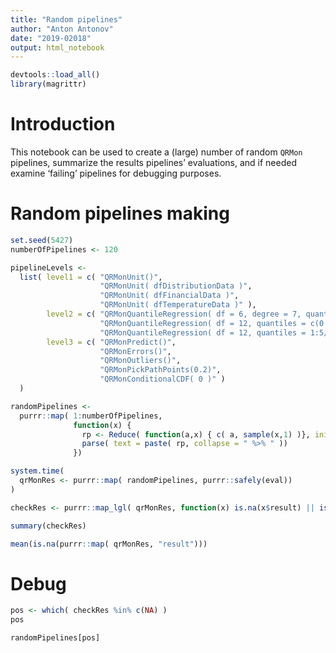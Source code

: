 ```yaml
---
title: "Random pipelines"
author: "Anton Antonov"
date: "2019-02018"
output: html_notebook
---
```


```r
devtools::load_all()
library(magrittr)
```

# Introduction

This notebook can be used to create a (large) number of random `QRMon` pipelines, summarize the results pipelines' evaluations,
and if needed examine 'failing' pipelines for debugging purposes.

# Random pipelines making

```r
set.seed(5427)
numberOfPipelines <- 120
```

```r
pipelineLevels <-
  list( level1 = c( "QRMonUnit()", 
                    "QRMonUnit( dfDistributionData )",
                    "QRMonUnit( dfFinancialData )",
                    "QRMonUnit( dfTemperatureData )" ),
        level2 = c( "QRMonQuantileRegression( df = 6, degree = 7, quantiles = 0.5)",
                    "QRMonQuantileRegression( df = 12, quantiles = c(0.1,0.9))",
                    "QRMonQuantileRegression( df = 12, quantiles = 1:5/6)"),
        level3 = c( "QRMonPredict()",
                    "QRMonErrors()",
                    "QRMonOutliers()",
                    "QRMonPickPathPoints(0.2)", 
                    "QRMonConditionalCDF( 0 )" )
  )
```

```r
randomPipelines <- 
  purrr::map( 1:numberOfPipelines, 
              function(x) { 
                rp <- Reduce( function(a,x) { c( a, sample(x,1) )}, init = c(), x = pipelineLevels ) 
                parse( text = paste( rp, collapse = " %>% " ))
              })
```

```r
system.time(
  qrMonRes <- purrr::map( randomPipelines, purrr::safely(eval))
)
```

```r
checkRes <- purrr::map_lgl( qrMonRes, function(x) is.na(x$result) || is.list(x$result) && class(x$result) == "QRMon" )
```

```r
summary(checkRes)
```
```r
mean(is.na(purrr::map( qrMonRes, "result")))
```

# Debug


```r
pos <- which( checkRes %in% c(NA) )
pos
```

```r
randomPipelines[pos]
```

